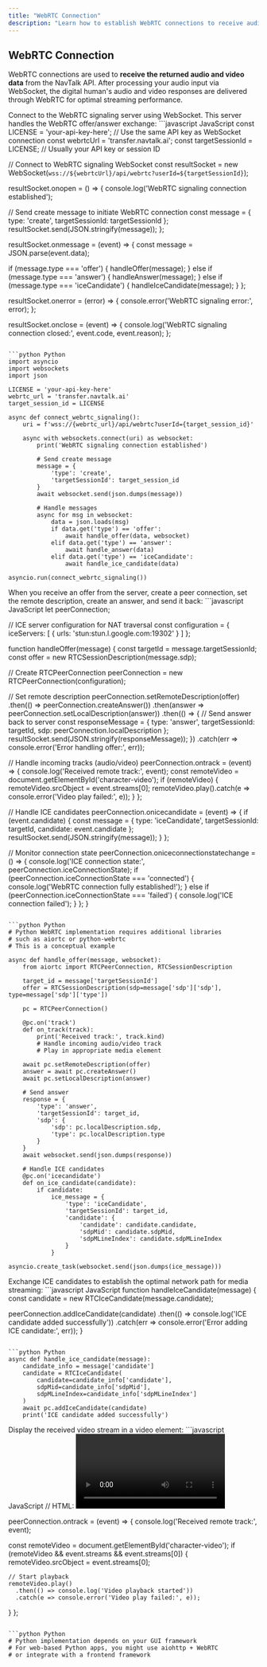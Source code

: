 ```yaml
---
title: "WebRTC Connection"
description: "Learn how to establish WebRTC connections to receive audio and video responses from the NavTalk Real-time Digital Human API"
---
```


## WebRTC Connection

WebRTC connections are used to **receive the returned audio and video data** from the NavTalk API. After processing your audio input via WebSocket, the digital human's audio and video responses are delivered through WebRTC for optimal streaming performance.

<Steps>
<Step title="Establish WebRTC Signaling Connection">
  Connect to the WebRTC signaling server using WebSocket. This server handles the WebRTC offer/answer exchange:

<CodeGroup>
```javascript JavaScript
const LICENSE = 'your-api-key-here'; // Use the same API key as WebSocket connection
const webrtcUrl = 'transfer.navtalk.ai';
const targetSessionId = LICENSE; // Usually your API key or session ID

// Connect to WebRTC signaling WebSocket
const resultSocket = new WebSocket(`wss://${webrtcUrl}/api/webrtc?userId=${targetSessionId}`);

resultSocket.onopen = () => {
  console.log('WebRTC signaling connection established');
  
  // Send create message to initiate WebRTC connection
  const message = {
    type: 'create',
    targetSessionId: targetSessionId
  };
  resultSocket.send(JSON.stringify(message));
};

resultSocket.onmessage = (event) => {
  const message = JSON.parse(event.data);
  
  if (message.type === 'offer') {
    handleOffer(message);
  } else if (message.type === 'answer') {
    handleAnswer(message);
  } else if (message.type === 'iceCandidate') {
    handleIceCandidate(message);
  }
};

resultSocket.onerror = (error) => {
  console.error('WebRTC signaling error:', error);
};

resultSocket.onclose = (event) => {
  console.log('WebRTC signaling connection closed:', event.code, event.reason);
};
```

```python Python
import asyncio
import websockets
import json

LICENSE = 'your-api-key-here'
webrtc_url = 'transfer.navtalk.ai'
target_session_id = LICENSE

async def connect_webrtc_signaling():
    uri = f'wss://{webrtc_url}/api/webrtc?userId={target_session_id}'
    
    async with websockets.connect(uri) as websocket:
        print('WebRTC signaling connection established')
        
        # Send create message
        message = {
            'type': 'create',
            'targetSessionId': target_session_id
        }
        await websocket.send(json.dumps(message))
        
        # Handle messages
        async for msg in websocket:
            data = json.loads(msg)
            if data.get('type') == 'offer':
                await handle_offer(data, websocket)
            elif data.get('type') == 'answer':
                await handle_answer(data)
            elif data.get('type') == 'iceCandidate':
                await handle_ice_candidate(data)

asyncio.run(connect_webrtc_signaling())
```
</CodeGroup>
</Step>

<Step title="Handle WebRTC Offer">
  When you receive an offer from the server, create a peer connection, set the remote description, create an answer, and send it back:

<CodeGroup>
```javascript JavaScript
let peerConnection;

// ICE server configuration for NAT traversal
const configuration = {
  iceServers: [
    { urls: 'stun:stun.l.google.com:19302' }
  ]
};

function handleOffer(message) {
  const targetId = message.targetSessionId;
  const offer = new RTCSessionDescription(message.sdp);
  
  // Create RTCPeerConnection
  peerConnection = new RTCPeerConnection(configuration);
  
  // Set remote description
  peerConnection.setRemoteDescription(offer)
    .then(() => peerConnection.createAnswer())
    .then(answer => peerConnection.setLocalDescription(answer))
    .then(() => {
      // Send answer back to server
      const responseMessage = {
        type: 'answer',
        targetSessionId: targetId,
        sdp: peerConnection.localDescription
      };
      resultSocket.send(JSON.stringify(responseMessage));
    })
    .catch(err => console.error('Error handling offer:', err));
  
  // Handle incoming tracks (audio/video)
  peerConnection.ontrack = (event) => {
    console.log('Received remote track:', event);
    const remoteVideo = document.getElementById('character-video');
    if (remoteVideo) {
      remoteVideo.srcObject = event.streams[0];
      remoteVideo.play().catch(e => console.error('Video play failed:', e));
    }
  };
  
  // Handle ICE candidates
  peerConnection.onicecandidate = (event) => {
    if (event.candidate) {
      const message = {
        type: 'iceCandidate',
        targetSessionId: targetId,
        candidate: event.candidate
      };
      resultSocket.send(JSON.stringify(message));
    }
  };
  
  // Monitor connection state
  peerConnection.oniceconnectionstatechange = () => {
    console.log('ICE connection state:', peerConnection.iceConnectionState);
    if (peerConnection.iceConnectionState === 'connected') {
      console.log('WebRTC connection fully established!');
    } else if (peerConnection.iceConnectionState === 'failed') {
      console.log('ICE connection failed');
    }
  };
}
```

```python Python
# Python WebRTC implementation requires additional libraries
# such as aiortc or python-webrtc
# This is a conceptual example

async def handle_offer(message, websocket):
    from aiortc import RTCPeerConnection, RTCSessionDescription
    
    target_id = message['targetSessionId']
    offer = RTCSessionDescription(sdp=message['sdp']['sdp'], type=message['sdp']['type'])
    
    pc = RTCPeerConnection()
    
    @pc.on('track')
    def on_track(track):
        print('Received track:', track.kind)
        # Handle incoming audio/video track
        # Play in appropriate media element
    
    await pc.setRemoteDescription(offer)
    answer = await pc.createAnswer()
    await pc.setLocalDescription(answer)
    
    # Send answer
    response = {
        'type': 'answer',
        'targetSessionId': target_id,
        'sdp': {
            'sdp': pc.localDescription.sdp,
            'type': pc.localDescription.type
        }
    }
    await websocket.send(json.dumps(response))
    
    # Handle ICE candidates
    @pc.on('icecandidate')
    def on_ice_candidate(candidate):
        if candidate:
            ice_message = {
                'type': 'iceCandidate',
                'targetSessionId': target_id,
                'candidate': {
                    'candidate': candidate.candidate,
                    'sdpMid': candidate.sdpMid,
                    'sdpMLineIndex': candidate.sdpMLineIndex
                }
            }
            asyncio.create_task(websocket.send(json.dumps(ice_message)))
```
</CodeGroup>
</Step>

<Step title="Handle ICE Candidates">
  Exchange ICE candidates to establish the optimal network path for media streaming:

<CodeGroup>
```javascript JavaScript
function handleIceCandidate(message) {
  const candidate = new RTCIceCandidate(message.candidate);
  
  peerConnection.addIceCandidate(candidate)
    .then(() => console.log('ICE candidate added successfully'))
    .catch(err => console.error('Error adding ICE candidate:', err));
}
```

```python Python
async def handle_ice_candidate(message):
    candidate_info = message['candidate']
    candidate = RTCIceCandidate(
        candidate=candidate_info['candidate'],
        sdpMid=candidate_info['sdpMid'],
        sdpMLineIndex=candidate_info['sdpMLineIndex']
    )
    await pc.addIceCandidate(candidate)
    print('ICE candidate added successfully')
```
</CodeGroup>
</Step>

<Step title="Display Video Stream">
  Display the received video stream in a video element:

<CodeGroup>
```javascript JavaScript
// HTML: <video id="character-video" autoplay playsinline></video>

peerConnection.ontrack = (event) => {
  console.log('Received remote track:', event);
  
  const remoteVideo = document.getElementById('character-video');
  if (remoteVideo && event.streams && event.streams[0]) {
    remoteVideo.srcObject = event.streams[0];
    
    // Start playback
    remoteVideo.play()
      .then(() => console.log('Video playback started'))
      .catch(e => console.error('Video play failed:', e));
  }
};
```

```python Python
# Python implementation depends on your GUI framework
# For web-based Python apps, you might use aiohttp + WebRTC
# or integrate with a frontend framework
```
</CodeGroup>
</Step>
</Steps>
